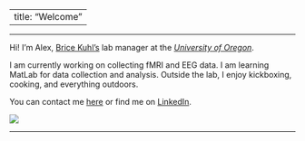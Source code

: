 
---
title: "Welcome"
---
***

Hi! I'm Alex, [Brice Kuhl's](https://kuhllab.com/) lab manager at the [_University of Oregon_](https://www.uoregon.edu/).


I am currently working on collecting fMRI and EEG data. I am learning MatLab for data collection and analysis. Outside the lab, I enjoy kickboxing, cooking, and everything outdoors.


You can contact me [here](mailto:atrembla@uoregon.edu) or find me on [LinkedIn](https://www.linkedin.com/in/alexandra-tremblay-mcgaw-a28774ba).

![](imgs/1.jpg)

***
